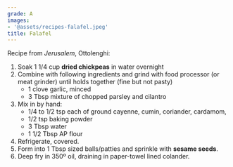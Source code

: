 ```yaml
---
grade: A
images:
- '@assets/recipes-falafel.jpeg'
title: Falafel
---
```

Recipe from *Jerusalem*, Ottolenghi:

1. Soak 1 1/4 cup **dried chickpeas** in water overnight
2. Combine with following ingredients and grind with food processor (or meat grinder) until holds together (fine but not pasty)
    - 1 clove garlic, minced
    - 3 Tbsp mixture of chopped parsley and cilantro
3. Mix in by hand:
    - 1/4 to 1/2 tsp each of ground cayenne, cumin, coriander, cardamom,
    - 1/2 tsp baking powder
    - 3 Tbsp water
    - 1 1/2 Tbsp AP flour
4. Refrigerate, covered.
5. Form into 1 Tbsp sized balls/patties and sprinkle with **sesame seeds**. 
6. Deep fry in 350º oil, draining in paper-towel lined colander.